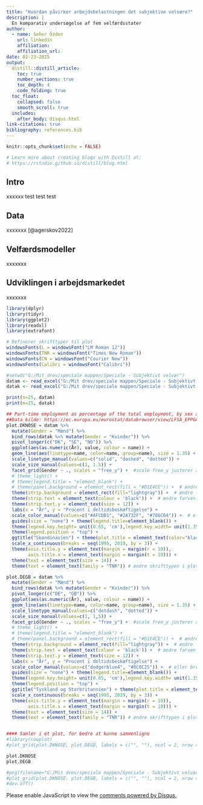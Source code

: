 ```yaml
---
title: "Hvordan påvirker arbejdsbelastningen det subjektive velvære?"
description: |
  En komparativ undersøgelse af fem velfærdsstater
author:
  - name: Seher Özden
    url: linkedin
    affiliation: 
    affiliation_url: 
date: 02-23-2025
output:
  distill::distill_article:
    toc: true
    number_sections: true
    toc_depth: 4
    code_folding: true
  toc_float: 
    collapsed: false
    smooth_scroll: true
  includes: 
    after_body: disqus.html
link-citations: true
bibliography: references.bib
---
```




```r
knitr::opts_chunk$set(echo = FALSE)

# Learn more about creating blogs with Distill at:
# https://rstudio.github.io/distill/blog.html

```

## Intro

xxxxxx test test test

## Data

xxxxxxx [@agerskov2022]

## Velfærdsmodeller

xxxxxxx

## Udviklingen i arbejdsmarkedet

xxxxxxx

```r
library(dplyr)
library(tidyr)
library(ggplot2)
library(readxl)
library(extrafont)

# Definerer skrifttyper til plot
windowsFonts(L = windowsFont("LM Roman 12"))
windowsFonts(TNR = windowsFont("Times New Roman"))
windowsFonts(CN = windowsFont("Courier New"))
windowsFonts(Calibri = windowsFont("Calibri"))
```

```r
#setwd("G:/Mit drev/speciale mappen/Speciale - Subjektivt velvær")
datam <- read_excel("G:/Mit drev/speciale mappen/Speciale - Subjektivt velvær/DKNOSEDEGB.partime.m Eurostat.xlsx")
datak <- read_excel("G:/Mit drev/speciale mappen/Speciale - Subjektivt velvær/DKNOSEDEGB.partime.k Eurostat.xlsx")

print(n=25, datam)
print(n=25, datak)
```

```r
## Part-time employment as percentage of the total employment, by sex and age (%), 15-64 år - Skandinavien vs. Tyskland og Storbritannien   
##Data kilde: https://ec.europa.eu/eurostat/databrowser/view/LFSA_EPPGA__custom_2957721/settings_1/table?lang=en   
plot.DKNOSE = datam %>% 
  mutate(Gender = "Mænd") %>%
  bind_rows(datak %>% mutate(Gender = "Kvinder")) %>%
  pivot_longer(c("DK", "SE", "NO")) %>%
  ggplot(aes(as.numeric(År), value, colour = name)) +
  geom_line(aes(linetype=name, color=name, group=name), size = 1.35) +
  scale_linetype_manual(values=c("solid", "dashed", "dotted")) + 
  scale_size_manual(values=c(1, 1.5)) +
  facet_grid(Gender ~ ., scales = "free_y") +  #scale free_y justerer akserne
  # theme_light() + 
  # theme(legend.title = "element_blank") +
  # theme(panel.background = element_rect(fill = "#D1E4CE")) +  # ændrer farven på baggrunden i plot
  theme(strip.background = element_rect(fill="lightgray")) +  # ændre farven på panel labels 
  theme(strip.text = element_text(colour = 'black')) +  # ændre farven på teksten i panel labels
  theme(strip.text.y = element_text(size = 12)) +  
  labs(x = "År", y = "Procent i deltidsbeskæftigelse") + 
  scale_color_manual(values=c("#AFCDB1", "#2A732F", "#706C64")) +  # eller brug rød farve tone #B00020
  guides(size = "none") + theme(legend.title=element_blank()) + 
  theme(legend.key.height= unit(0.65, 'cm'),legend.key.width= unit(1.35, 'cm')) +  # ændre størrelsen på legend, længde og højde
  theme(legend.position = "top") + 
  ggtitle("Skandinavien") + theme(plot.title = element_text(color="black", size=14, face="bold", hjust = 0.55)) + 
  scale_x_continuous(breaks = seq(1995, 2019, by = 3)) +
  theme(axis.title.y = element_text(margin = margin(r = 10)), 
        axis.title.x = element_text(margin = margin(t = 10))) +
  theme(text = element_text(size = 14)) +
  theme(text = element_text(family = "TNR")) # ændre skrifttypen i plot

plot.DEGB = datam %>% 
  mutate(Gender = "Mænd") %>%
  bind_rows(datak %>% mutate(Gender = "Kvinder")) %>%
  pivot_longer(c("DE", "GB")) %>%
  ggplot(aes(as.numeric(År), value, colour = name)) +
  geom_line(aes(linetype=name, color=name, group=name), size = 1.35) +
  scale_linetype_manual(values=c("dotdash", "dotted")) + 
  scale_size_manual(values=c(1, 1,5)) +
  facet_grid(Gender ~ ., scales = "free_y") +  #scale free_y justerer akserne
  # theme_light() + 
  # theme(legend.title = "element_blank") +
  # theme(panel.background = element_rect(fill = "#D1E4CE")) +  # ændrer farven på baggrunden i plot
  theme(strip.background = element_rect(fill="lightgray")) +  # ændre farven på panel labels 
  theme(strip.text = element_text(colour = 'black')) +  # ændre farven på teksten i panel labels
  theme(strip.text.y = element_text(size = 12)) +
  labs(x = "År", y = "Procent i deltidsbeskæftigelse") + 
  scale_color_manual(values=c("dodgerblue4", "#8C0C25")) +  # eller brug rød farve tone #B00020
  guides(size = "none") + theme(legend.title=element_blank()) + 
  theme(legend.key.height= unit(0.65, 'cm'),legend.key.width= unit(1.35, 'cm')) +  # ændre størrelsen på legend, længde og højde
  theme(legend.position = "top") +
  ggtitle("Tyskland og Storbritannien") + theme(plot.title = element_text(color="black", size=14, face="bold", hjust = 0.55)) + 
  scale_x_continuous(breaks = seq(1995, 2019, by = 3)) +
  theme(axis.title.y = element_text(margin = margin(r = 10)), 
        axis.title.x = element_text(margin = margin(t = 10))) +
  theme(text = element_text(size = 14)) +
  theme(text = element_text(family = "TNR")) # ændre skrifttypen i plot


#### Samler i et plot, for bedre at kunne sammenligne
#library(cowplot)
#plot_grid(plot.DKNOSE, plot.DEGB, labels = c("", ""), ncol = 2, nrow = 1, label_x = 0.35, label_y = 1.020, label_size=14)

plot.DKNOSE
plot.DEGB

#png(filename="G:/Mit drev/speciale mappen/Speciale - Subjektivt velvær/plot2.nyfarve.png", width = 800, height = 330)
#plot_grid(plot.DKNOSE, plot.DEGB, labels = c("", ""), ncol = 2, nrow = 1, label_x = 0.35, label_y = 1.020, label_size=14)
#dev.off()
```





<div id="disqus_thread"></div>
<script>
    /**
    *  RECOMMENDED CONFIGURATION VARIABLES: EDIT AND UNCOMMENT THE SECTION BELOW TO INSERT DYNAMIC VALUES FROM YOUR PLATFORM OR CMS.
    *  LEARN WHY DEFINING THESE VARIABLES IS IMPORTANT: https://disqus.com/admin/universalcode/#configuration-variables    */
    
    var disqus_config = function () {
    this.page.url = sociodata;  // Replace PAGE_URL with your page's canonical URL variable
    this.page.identifier = sociodata; // Replace PAGE_IDENTIFIER with your page's unique identifier variable
    };
    
    (function() { // DON'T EDIT BELOW THIS LINE
    var d = document, s = d.createElement('script');
    s.src = 'https://sociodata.disqus.com/embed.js';
    s.setAttribute('data-timestamp', +new Date());
    (d.head || d.body).appendChild(s);
    })();
</script>
<noscript>Please enable JavaScript to view the <a href="https://disqus.com/?ref_noscript">comments powered by Disqus.</a></noscript>
